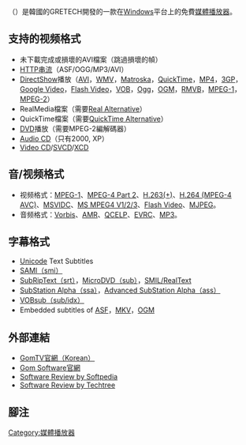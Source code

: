 {{Untranslated-jargon}}
{{noteTA|G1=IT}}
{{Infobox software
| name = GOM Player
| logo = [[File:GOM_Player_icon.png|48px]]
| screenshot = [[File:GOM_Player.png|280px]]
| caption = GOM Player執行於[[Windows_7|Windows 7]]
| developer = [http://www.gretech.com/eng Gretech Corporation]
| released = 2003年1月7日
|latest release version=2.3.14.5270|latest release date=2017. 3. 23| programming language =
| operating system = Win 8/8.1/10/XP/Vista/7
| language = [[英語|英語]]、[[俄羅斯語|俄羅斯語]]、[[朝鮮語|朝鮮語]]、[[日語|日語]]、中文（[[繁體中文|繁體]]和[[簡體中文|簡體]]）
| genre = [[媒體播放器|媒體播放器]]
| license = 專有[[免費軟體|免費軟體]]附帶廣告
| website = [http://player.gomlab.com/eng/ GOM Player]
}}

'''{{lang|en|GOM Player}}'''（{{lang|en|'''G'''retech '''O'''nline '''M'''ovie '''Player'''}}）是韓國的GRETECH開發的一款在[[Windows|Windows]]平台上的免費[[媒體播放器|媒體播放器]]。
==支持的视频格式==
* 未下載完成或損壞的AVI檔案（跳過損壞的幀）
* [[HTTP串流|HTTP串流]]（ASF/OGG/MP3/AVI）
* [[DirectShow|DirectShow]]播放（[[Audio_Video_Interleave|AVI]]，[[WMV|WMV]]，[[Matroska|Matroska]]，[[QuickTime|QuickTime]]，[[MP4|MP4]]，[[3GP|3GP]]，[[Google_Video|Google Video]]，[[Flash_Video|Flash Video]]，[[VOB|VOB]]，[[Ogg|Ogg]]，[[OGM|OGM]]，[[RMVB|RMVB]]，[[MPEG-1|MPEG-1]]，[[MPEG-2|MPEG-2]]）
* RealMedia檔案（需要[[Real_Alternative|Real Alternative]]）
* QuickTime檔案（需要[[QuickTime_Alternative|QuickTime Alternative]]）
* [[DVD|DVD]]播放（需要MPEG-2編解碼器）
* [[Red_Book_(audio_CD_standard)|Audio CD]]（只有2000, XP）
* [[Video_CD|Video CD]]/[[SVCD|SVCD]]/[http://xcd.sourceforge.net/ XCD]{{WebCite|url=https://www.webcitation.org/6Bna6p234?url=http://xcd.sourceforge.net/ |date=20121030105807 |dateformat=iso }}

== 音/视频格式 ==
* 视频格式：[[MPEG-1|MPEG-1]]、[[MPEG-4_Part_2|MPEG-4 Part 2]]、[[H.263|H.263(+)]]、[[H.264/MPEG-4_AVC|H.264 (MPEG-4 AVC)]]、[[Video1|MSVIDC]]、[[MS_MPEG4_V1/2/3|MS MPEG4 V1/2/3]]、[[Flash_Video|Flash Video]]、[[MJPEG|MJPEG]]。
*音频格式：[[Vorbis|Vorbis]]、[[Adaptive_Multi-Rate|AMR]]、[[QCELP|QCELP]]、[[EVRC|EVRC]]、[[MP3|MP3]]。

==字幕格式==
* [[Unicode|Unicode]] Text Subtitles
* [[SAMI|SAMI（smi）]]
* [[SubRip|SubRipText（srt）]]，[[MicroDVD|MicroDVD（sub）]]，[[Synchronized_Multimedia_Integration_Language|SMIL/RealText]]
* [[SubStation_Alpha|SubStation Alpha（ssa）]]，[[SubStation_Alpha#Advanced_SubStation_Alpha|Advanced SubStation Alpha（ass）]]
* [[VSFilter|VOBsub（sub/idx）]]
* Embedded subtitles of [[Advanced_Systems_Format|ASF]]，[[Matroska|MKV]]，[[Ogg_Media|OGM]]

==外部連結==
* [http://www.gomtv.com/ GomTV官網（Korean）] {{Wayback|url=http://www.gomtv.com/ |date=20210202213821 }}
* [http://www.gomlab.com/eng/ Gom Software官網] {{Wayback|url=http://www.gomlab.com/eng/ |date=20181002004241 }}
* [http://www.softpedia.com/reviews/windows/Gom-Player-Review-28789.shtml Software Review by Softpedia] {{Wayback|url=http://www.softpedia.com/reviews/windows/Gom-Player-Review-28789.shtml |date=20140929020318 }}
* [https://web.archive.org/web/20071010102330/http://www.techtree.com/India/Reviews/GOM_Player_v20/551-75126-608.html Software Review by Techtree]

== 腳注 ==
{{reflist}}

{{媒體播放器 (應用軟件)}}

[[Category:媒體播放器|Category:媒體播放器]]
